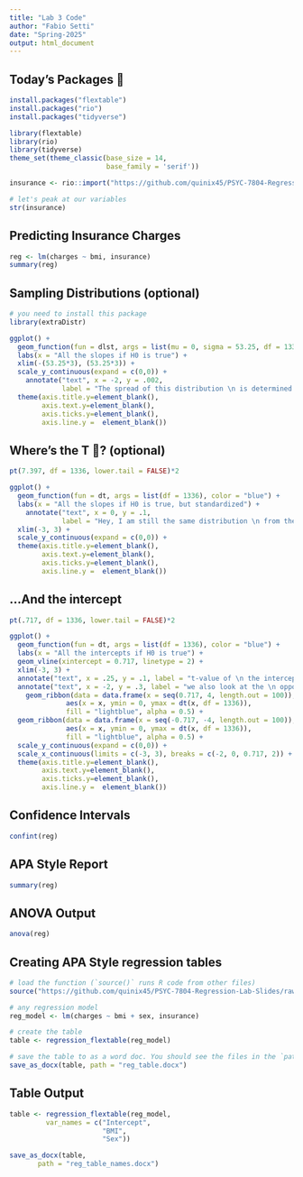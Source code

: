 ```yaml
---
title: "Lab 3 Code"
author: "Fabio Setti"
date: "Spring-2025"
output: html_document
---
```


## Today's Packages 🤗

```r

install.packages("flextable")
install.packages("rio")
install.packages("tidyverse")

```


```r

library(flextable)
library(rio)
library(tidyverse)
theme_set(theme_classic(base_size = 14, 
                        base_family = 'serif'))
```


```r

insurance <- rio::import("https://github.com/quinix45/PSYC-7804-Regression-Lab-Slides/raw/refs/heads/main/Slides%20Files/Data/insurance.csv")

# let's peak at our variables
str(insurance)
```

## Predicting Insurance Charges


```r
reg <- lm(charges ~ bmi, insurance)
summary(reg)
```

## Sampling Distributions (optional)



```r
# you need to install this package 
library(extraDistr)

ggplot() +
  geom_function(fun = dlst, args = list(mu = 0, sigma = 53.25, df = 1336), color = "blue") +
  labs(x = "All the slopes if H0 is true") +
  xlim(-(53.25*3), (53.25*3)) +
  scale_y_continuous(expand = c(0,0)) +
    annotate("text", x = -2, y = .002, 
             label = "The spread of this distribution \n is determined by the stanrdard error of the slope, \n which is 53.25") +
  theme(axis.title.y=element_blank(),
        axis.text.y=element_blank(),
        axis.ticks.y=element_blank(),
        axis.line.y =  element_blank())
```


## Where's the T 🍵? (optional)


```r
pt(7.397, df = 1336, lower.tail = FALSE)*2
```


```r
ggplot() +
  geom_function(fun = dt, args = list(df = 1336), color = "blue") +
  labs(x = "All the slopes if H0 is true, but standardized") +
    annotate("text", x = 0, y = .1, 
             label = "Hey, I am still the same distribution \n from the previous slide. People \n like me better when my X-axis \n looks like this!") +
  xlim(-3, 3) +
  scale_y_continuous(expand = c(0,0)) +
  theme(axis.title.y=element_blank(),
        axis.text.y=element_blank(),
        axis.ticks.y=element_blank(),
        axis.line.y =  element_blank())
```

## ...And the intercept

```r
pt(.717, df = 1336, lower.tail = FALSE)*2
```

```r
ggplot() +
  geom_function(fun = dt, args = list(df = 1336), color = "blue") +
  labs(x = "All the intercepts if H0 is true") +
  geom_vline(xintercept = 0.717, linetype = 2) +
  xlim(-3, 3) +
  annotate("text", x = .25, y = .1, label = "t-value of \n the intercept") +
  annotate("text", x = -2, y = .3, label = "we also look at the \n opposite side, two-tailed test") +
    geom_ribbon(data = data.frame(x = seq(0.717, 4, length.out = 100)), 
              aes(x = x, ymin = 0, ymax = dt(x, df = 1336)), 
              fill = "lightblue", alpha = 0.5) +
  geom_ribbon(data = data.frame(x = seq(-0.717, -4, length.out = 100)), 
              aes(x = x, ymin = 0, ymax = dt(x, df = 1336)), 
              fill = "lightblue", alpha = 0.5) +
  scale_y_continuous(expand = c(0,0)) +
  scale_x_continuous(limits = c(-3, 3), breaks = c(-2, 0, 0.717, 2)) +
  theme(axis.title.y=element_blank(),
        axis.text.y=element_blank(),
        axis.ticks.y=element_blank(),
        axis.line.y =  element_blank())
```




## Confidence Intervals

```r
confint(reg)
```

## APA Style Report

```r
summary(reg)
```



## ANOVA Output

```r
anova(reg)
```


## Creating APA Style regression tables


```r
# load the function (`source()` runs R code from other files)
source("https://github.com/quinix45/PSYC-7804-Regression-Lab-Slides/raw/refs/heads/main/Slides%20Files/R_scripts/Regression_flextable.R")

# any regression model
reg_model <- lm(charges ~ bmi + sex, insurance)

# create the table
table <- regression_flextable(reg_model)

# save the table to as a word doc. You should see the files in the `path` argument appear in your working directory
save_as_docx(table, path = "reg_table.docx")
```

## Table Output

```r
table <- regression_flextable(reg_model,
         var_names = c("Intercept", 
                       "BMI", 
                       "Sex"))

save_as_docx(table, 
       path = "reg_table_names.docx")
```

